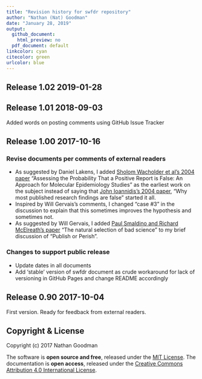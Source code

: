 ```yaml
---
title: "Revision history for swfdr repository"
author: "Nathan (Nat) Goodman"
date: "January 28, 2019"
output:
  github_document:
    html_preview: no
  pdf_document: default
linkcolor: cyan
citecolor: green
urlcolor: blue
---
```

<!-- NEWS.md is generated from NEWS.Rmd. Please edit that file -->

## Release 1.02 2019-01-28

## Release 1.01 2018-09-03

Added words on posting comments using GitHub Issue Tracker

## Release 1.00 2017-10-16

### Revise documents per comments of external readers

- As suggested by Daniel Lakens, I added [Sholom Wacholder et al's 2004 paper](https://academic.oup.com/jnci/article/96/6/434/2606750/) "Assessing the Probability That a Positive Report is False: An Approach for Molecular Epidemiology Studies" as the earliest work on the subject instead of saying that [John Ioannidis’s 2004 paper](http://dx.plos.org/10.1371/journal.pmed.0020124), “Why most published research findings are false” started it all.
- Inspired by Will Gervais's comments, I changed "case #3" in the discussion to explain that this sometimes improves the hypothesis and sometimes not.
- As suggested by Will Gervais, I added [Paul Smaldino and Richard McElreath's paper](http://rsos.royalsocietypublishing.org/content/3/9/160384) "The natural selection of bad science" to my brief discussion of "Publish or Perish".

### Changes to support public release

- Update dates in all documents
- Add 'stable' version of swfdr document as crude workaround for lack of versioning in GitHub Pages and change README accordingly

## Release 0.90 2017-10-04

First version. Ready for feedback from external readers.

## Copyright & License

Copyright (c) 2017 Nathan Goodman

The software is **open source and free**, released under the [MIT License](https://opensource.org/licenses/MIT). The documentation is **open access**, released under the [Creative Commons Attribution 4.0 International License](https://creativecommons.org/licenses/by/4.0).
